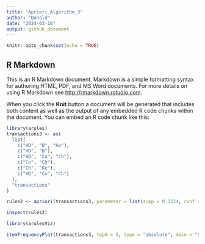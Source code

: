 ```yaml
---
title: "Apriori_Algorithm_3"
author: "Donald"
date: "2024-03-10"
output: github_document
---
```


```r
knitr::opts_chunk$set(echo = TRUE)
```

## R Markdown

This is an R Markdown document. Markdown is a simple formatting syntax for authoring HTML, PDF, and MS Word documents. For more details on using R Markdown see <http://rmarkdown.rstudio.com>.

When you click the **Knit** button a document will be generated that includes both content as well as the output of any embedded R code chunks within the document. You can embed an R code chunk like this:

```r
library(arules)
transactions3 <- as(
  list(
    c("HD", "B", "Ke"),
    c("HD", "B"),
    c("HD", "Co", "Ch"),
    c("Co", "Ch"),
    c("Ch", "Ke"),
    c("HD", "Co", "Ch")
  ),
  "transactions"
)

```

```r
rules2 <- apriori(transactions3, parameter = list(supp = 0.3334, conf = 0.6))

```

```r
inspect(rules2)

```

```r
library(arulesViz)

itemFrequencyPlot(transactions3, topN = 5, type = "absolute", main = "Chemical Frequency")

```
